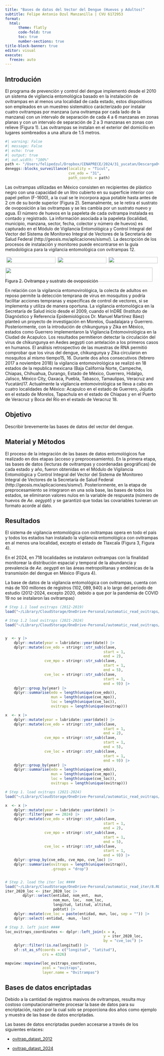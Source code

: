 ```yaml
---
title: "Bases de datos del Vector del Dengue (Huevos y Adultos)"
subtitle: Felipe Antonio Dzul Manzanilla | CVU 6172953
format: 
  html:
      theme: flatly
      code-fold: true
      toc: true
      number-sections: true
title-block-banner: true
editor: visual
execute:
  freeze: auto
---
```


## Introdución

El programa de prevención y control del dengue implementó desde el 2010 un sistema de vigilancia entomológica basado en la instalación de ovitrampas en al menos una localidad de cada estado, estos dispositivos son empleados en un muestreo sistemático carácterizado por instalar cuatro ovitrampas por manzana (una ovitrampa por cada lado de la manzana) con un intervalo de separación de cada 4 a 6 manzanas en zonas planas y con un intervalo de separación de 2 a 3 manzanas en zonas con relieve (Figura 1). Las ovitrampas se instalan en el exterior del domicilio en lugares sombreados a una altura de 1.5 metros.

```r
#| warning: False
#| message: False
#| echo: true
#| output: true
#| out.width: "100%"
path <- "/Users/felipedzul/Dropbox/CENAPRECE/2024/31_yucatan/DescargaOvitrampasMesFco.txt"
deneggs::blocks_surveillance(locality = "Ticul",
                             cve_edo = "31",
                             path_coords = path)
```

Las ovitrampas utilizadas en México consisten en recipientes de plástico negro con una capacidad de un litro cubierto en su superficie interior con papel pellon (F-1600), a la cual se le incorpora agua potable hasta antes de 2 cm de su borde superior (Figura 2). Semanalmente, se le retira el sustrato de ovoposición a las ovitrampas y se les cambia por un sustrato nuevo y agua. El número de huevos en la papeleta de cada ovitrampa instalada es contado y registrado. La información asociada a la papeleta (localidad, municipio, manzana, sector, fecha, colector y número de huevos) es capturado en el Módulo de Vigilancia Entomológica y Control Integral del Vector del Sistema de Monitoreo Integral de Vectores de la Secretaría de Salud Federal (http://geosis.mx/aplicaciones/sismv/). La descripción de los procesos de instalación y monitoreo puede encontrarse en la guía metodológica para la vigilancia entomológica con ovitrampas 12.

```{=html}
<style>
.grid-container {
  display: grid;
  gap: 0px;
  background-color: #FFFFFF;
  padding: 1px;
}

.grid-item1 {
  background-color: rgba(255, 255, 255);
  text-align: center;
  padding: 0px;
  font-size: 1px;
}


.grid-item2 {
  grid-column: 1 / span 3;
  grid-row: 3;
}
</style>
```
</head>

<body>

::: grid-container
::: grid-item1
![](https://github.com/fdzul/deneggs/blob/master/IMG_6137.JPG?raw=true){width="98%"}
:::

::: grid-item1
![](https://github.com/fdzul/deneggs/blob/master/IMG_6176.JPG?raw=true){width="98%"}
:::

::: grid-item1
![](https://github.com/fdzul/deneggs/blob/master/IMG_6186.JPG?raw=true){width="98%"}
:::

::: grid-item2
![](https://github.com/fdzul/deneggs/blob/master/IMG_6150.JPG?raw=true){width="98%"}
:::
:::

<figcaption>Figura 2. Ovitrampa y sustrato de ovoposición</figcaption>

</body>

</html>

En relación con la vigilancia entomovirológica, la colecta de adultos en reposo permite la detección temprana de virus en mosquitos y podría facilitar acciones tempranas y específicas de control de vectores, si se implementa y utiliza de manera oportuna. La vigilancia entomológica en la Secretaría de Salud inicio desde el 2009, cuando el InDRE (Instituto de Diagnóstico y Referencia Epidemiológicos Dr. Manuel Martínez Báez) planteó un proyecto de investigación en Morelos, Guadalajara y Guerrero. Posteriormente, con la introdución de chikungunya y Zika en México, estados como Guerrero implementaron la Vigilancia Entomovirológica en la Ciudad de Acapulco. Los resultados permitieron detectar la circulación del virus de chikungunya en Aedes aegypti con antelación a los primeros casos en humanos. El análisis retrospectivo de las muestras de RNA permitió comprobar que los virus del dengue, chikungunya y Zika circularon en mosquitos al mismo tiempo15, 16. Durante dos años consecutivos (febrero 2017 a noviembre 2018) la vigilancia entomovirológica se realizó en 18 estados de la republica mexicana (Baja California Norte, Campeche, Chiapas, Chihuahua, Durango, Estado de México, Guerrero, Hidalgo, Jalisco, México City, Oaxaca, Puebla, Tabasco, Tamaulipas, Veracruz and Yucatán)17. Actualmente la vigilancia entomovirológica se lleva a cabo en cuatro localidades de México: Acapulco en el estado de Guerrero, Jojutla en el estado de Morelos, Tapachula en el estado de Chiapas y en el Puerto de Veracruz y Boca del Río en el estado de Veracruz 18.

## Objetivo

Describir brevemente las bases de datos del vector del dengue.

## Material y Métodos

El proceso de la integración de las bases de datos entomológicos fue realizado en dos etapas (acceso y preprocesamiento). En la primera etapa, las bases de datos (lecturas de ovitrampas y coordenadas geográficas) de cada estado y año, fueron obtenidas en el Módulo de Vigilancia Entomológica y Control Integral del Vector del Sistema de Monitoreo Integral de Vectores de la Secretaría de Salud Federal (http://geosis.mx/aplicaciones/sismv/). Posteriormente, en la etapa de preprocesamiento se integraron en una sola base, las bases de todos los estados, se eliminaron valores nulos en la variable de respuesta (número de huevos de *Ae. aegypti*) y se garantizó que todas las covariables tuvieran un formato acorde al dato. 

## Resultados

El sistema de vigilancia entomológica con ovitrampas opera en todo el país y todos los estados han instalado la vigilancia entomológica con ovitrampas en al menos una localidad, excepto el estado de Tlaxcala (Figura 3, Figura 4). 

En el 2024, en 718 localidades se instalaron ovitrampas con la finalidad monitorear la distribución espacial y temporal de la abundancia y prevalencia de *Ae. aegypti* en las áreas metropolitanas y endémicas de la transmisión del dengue en México (Figura 4).

La base de datos de la vigilancia entomológica con ovitrampas, cuenta con más de 100 millones de registros ($102,089,940$) a lo largo del periodo de estudio (2012-2024, excepto 2020, debido a que por la pandemia de COVID 19 no se instalaron las ovitrampas)


```r
# Step 1.1 load ovitraps (2012-2019)
load("~/Library/CloudStorage/OneDrive-Personal/automatic_read_ovitraps/8.RData/ovitraps/ovitraps_2012_2019_for_encript.RData")

# Step 1.2 load ovitraps (2021-2024)
load("~/Library/CloudStorage/OneDrive-Personal/automatic_read_ovitraps/8.RData/ovitraps/ovitraps_2021_2024_for_encript.RData")


y  <- y |>
    dplyr::mutate(year = lubridate::year(date)) |>
    dplyr::mutate(cve_edo = stringr::str_sub(clave,
                                             start = 1,
                                             end = 2),
                  cve_mpo = stringr::str_sub(clave,
                                             start = 1,
                                             end = 5),
                  cve_loc = stringr::str_sub(clave,
                                             start = 1,
                                             end = 9)) |>
    dplyr::group_by(year) |>
    dplyr::summarise(edo = length(unique(cve_edo)),
                     mun = length(unique(cve_mpo)),
                     loc = length(unique(cve_loc)),
                     ovitraps = length(unique(ovitrap)))

x  <- x |>
    dplyr::mutate(year = lubridate::year(date)) |>
    dplyr::mutate(cve_edo = stringr::str_sub(clave,
                                             start = 1,
                                             end = 2),
                  cve_mpo = stringr::str_sub(clave,
                                             start = 1,
                                             end = 5),
                  cve_loc = stringr::str_sub(clave,
                                             start = 1,
                                             end = 9)) |>
    dplyr::group_by(year) |>
    dplyr::summarise(edo = length(unique(cve_edo)),
                     mun = length(unique(cve_mpo)),
                     loc = length(unique(cve_loc)),
                     ovitraps = length(unique(ovitrap)))
```


```r
# Step 1. load ovitraps (2021-2024)
load("~/Library/CloudStorage/OneDrive-Personal/automatic_read_ovitraps/8.RData/ovitraps/ovitraps_2021_2024_for_encript.RData")

x  <- x |>
    dplyr::mutate(year = lubridate::year(date)) |>
    dplyr::filter(year == 2024) |>
    dplyr::mutate(cve_edo = stringr::str_sub(clave,
                                             start = 1,
                                             end = 2),
                  cve_mpo = stringr::str_sub(clave,
                                             start = 1,
                                             end = 5),
                  cve_loc = stringr::str_sub(clave,
                                             start = 1,
                                             end = 9)) |>
    dplyr::group_by(cve_edo, cve_mpo, cve_loc) |>
    dplyr::summarise(ovitraps = length(unique(ovitrap)), 
                     .groups = "drop")


# Step 2. load the iter loc ####
load("~/Library/CloudStorage/OneDrive-Personal/automatic_read_iter/8.RData/iter_2020_loc.RData")
iter_2020_loc <- iter_2020_loc |>
        dplyr::select(entidad, nom_ent,  mun,
                      nom_mun, loc,  nom_loc,
                      longitud, latitud, altitud,
                      pobtot) |>
    dplyr::mutate(cve_loc = paste(entidad, mun, loc, sep = "")) |>
    dplyr::select(-entidad, -mun, -loc)

# Step 3. left joint ####
loc_ovitraps_coordinates <- dplyr::left_join(x = x,
                                             y = iter_2020_loc,
                                             by = "cve_loc") |>
    dplyr::filter(!is.na(longitud)) |>
    sf::st_as_sf(coords = c("longitud", "latitud"),
                 crs = 4326)

mapview::mapview(loc_ovitraps_coordinates,
                 zcol = "ovitraps",
                 layer.name = "Ovitrampas")

```


## Bases de datos encriptadas

Debido a la cantidad de registros masivos de ovitrampas, resulta muy costoso computacionalmente procesar la base de datos para su encriptación, razón por la cual solo se proporciona dos años como ejemplo y muestra de las base de datos encriptadas. 

Las bases de datos encriptadas pueden accesarse a través de los siguientes enlaces:

   - [ovitrap_datast_2012]()

   - [ovitrap_datast_2024]()






